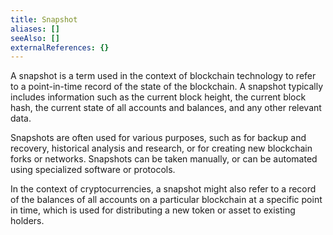 ```yaml
---
title: Snapshot
aliases: []
seeAlso: []
externalReferences: {}
---
```




A snapshot is a term used in the context of blockchain technology to refer to a point-in-time record of the state of the blockchain. A snapshot typically includes information such as the current block height, the current block hash, the current state of all accounts and balances, and any other relevant data.&#x20;

Snapshots are often used for various purposes, such as for backup and recovery, historical analysis and research, or for creating new blockchain forks or networks. Snapshots can be taken manually, or can be automated using specialized software or protocols.&#x20;

In the context of cryptocurrencies, a snapshot might also refer to a record of the balances of all accounts on a particular blockchain at a specific point in time, which is used for distributing a new token or asset to existing holders.
